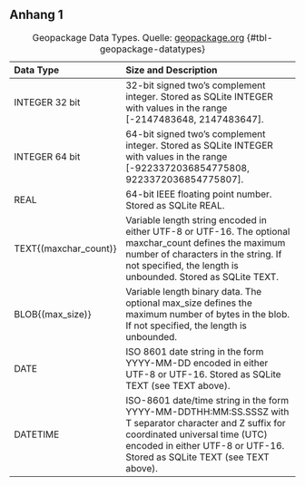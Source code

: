 


## Anhang 1 {.appendix}


| Data Type             | Size and Description                                                                                                                                                                                                                                                                                                                                                                                                                                                                                                     |
|:----------------------|:-------------------------------------------------------------------------------------------------------------------------------------------------------------------------------------------------------------------------------------------------------------------------------------------------------------------------------------------------------------------------------------------------------------------------------------------------------------------------------------------------------------------------|
| INTEGER 32 bit             | 32-bit signed two’s complement integer. Stored as SQLite INTEGER with values in the range [-2147483648, 2147483647].                                                                                                                                                                                                                                                                                                                                                                                                     |
| INTEGER 64 bit         | 64-bit  signed two’s complement integer. Stored as SQLite INTEGER with values  in the range [-9223372036854775808, 9223372036854775807].                                                                                                                                                                                                                                                                                                                                                                                 |
| REAL          | 64-bit IEEE floating point number. Stored as SQLite REAL.                                                                                                                                                                                                                                                                                                                                                                                                                                                                |
| TEXT{(maxchar_count)} | Variable length string encoded in either UTF-8 or UTF-16. The optional maxchar_count defines the maximum number of characters in  the string. If not specified, the length is unbounded. Stored as  SQLite TEXT. |
| BLOB{(max_size)}      | Variable  length binary data. The optional max_size defines the maximum number of  bytes in the blob. If not specified, the length is unbounded.                                                                                                                                                                                                        |
| DATE                  | ISO 8601 date string in the form YYYY-MM-DD encoded in either UTF-8 or UTF-16. Stored as SQLite TEXT (see TEXT above).                                                                                                                                                                                                                                                                                                                                                                                             |
| DATETIME              | ISO-8601  date/time string in the form YYYY-MM-DDTHH:MM:SS.SSSZ with T separator  character and Z suffix for coordinated universal time (UTC) encoded in  either UTF-8 or UTF-16. Stored as SQLite TEXT (see TEXT above).                                                                                                                                                                                                                                                                                                |
: Geopackage Data Types. Quelle: [geopackage.org](https://www.geopackage.org/spec140/index.html) {#tbl-geopackage-datatypes}

